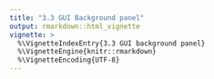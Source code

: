 ---
title: "3.3 GUI Background panel"
output: rmarkdown::html_vignette
vignette: >
  %\VignetteIndexEntry{3.3 GUI background panel}
  %\VignetteEngine{knitr::rmarkdown}
  %\VignetteEncoding{UTF-8}
---


